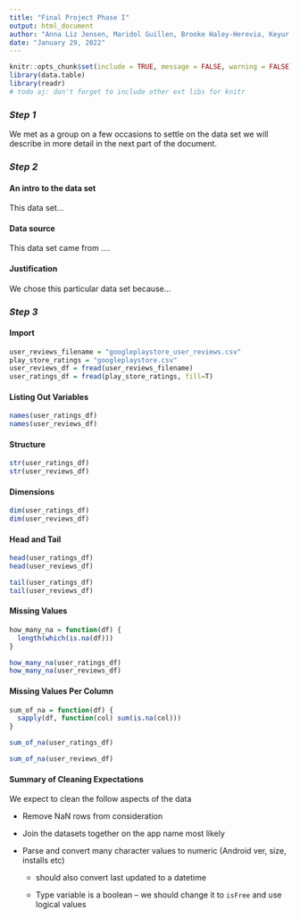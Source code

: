 ```yaml
---
title: "Final Project Phase I"
output: html_document
author: "Anna Liz Jensen, Maridol Guillen, Brooke Haley-Herevia, Keyur Joshi"
date: "January 29, 2022"
---
```


```r
knitr::opts_chunk$set(include = TRUE, message = FALSE, warning = FALSE)
library(data.table)
library(readr)
# todo aj: don't forget to include other ext libs for knitr
```

### *Step 1*

We met as a group on a few occasions to settle on the data set we will describe in more detail in the next part of the document.

### *Step 2*

#### An intro to the data set

This data set...

#### Data source

This data set came from ....

#### Justification

We chose this particular data set because...

### *Step 3*

#### Import

```r
user_reviews_filename = "googleplaystore_user_reviews.csv"
play_store_ratings = "googleplaystore.csv"
user_reviews_df = fread(user_reviews_filename)
user_ratings_df = fread(play_store_ratings, fill=T)
```

#### Listing Out Variables

```r
names(user_ratings_df)
names(user_reviews_df)
```

#### Structure

```r
str(user_ratings_df)
str(user_reviews_df)
```

#### Dimensions

```r
dim(user_ratings_df)
dim(user_reviews_df)
```

#### Head and Tail

```r
head(user_ratings_df)
head(user_reviews_df)

tail(user_ratings_df)
tail(user_reviews_df)
```

#### Missing Values

```r
how_many_na = function(df) {
  length(which(is.na(df)))
}

how_many_na(user_ratings_df)
how_many_na(user_reviews_df)
```

#### Missing Values Per Column

```r

sum_of_na = function(df) {
  sapply(df, function(col) sum(is.na(col)))
}

sum_of_na(user_ratings_df)

sum_of_na(user_reviews_df)
```

#### Summary of Cleaning Expectations

We expect to clean the follow aspects of the data

-   Remove NaN rows from consideration

-   Join the datasets together on the app name most likely

-   Parse and convert many character values to numeric (Android ver, size, installs etc)

    -   should also convert last updated to a datetime

    -   Type variable is a boolean -- we should change it to `isFree` and use logical values
